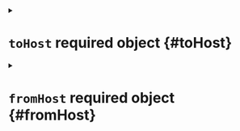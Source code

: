 


<details className="config-field" data-expandable="true">
<summary>

# `toHost` <span className="config-field-required" data-required="true">required</span> <span className="config-field-type">object</span> <span className="config-field-default"></span> <span className="config-field-enum"></span> {#toHost}



</summary>




<details className="config-field" data-expandable="false" open>
<summary>

## `from` <span className="config-field-required" data-required="true">required</span> <span className="config-field-type">string</span> <span className="config-field-default"></span> <span className="config-field-enum"></span> {#toHost-from}



</summary>



</details>



<details className="config-field" data-expandable="false" open>
<summary>

## `to` <span className="config-field-required" data-required="true">required</span> <span className="config-field-type">string</span> <span className="config-field-default"></span> <span className="config-field-enum"></span> {#toHost-to}



</summary>



</details>


</details>



<details className="config-field" data-expandable="true">
<summary>

# `fromHost` <span className="config-field-required" data-required="true">required</span> <span className="config-field-type">object</span> <span className="config-field-default"></span> <span className="config-field-enum"></span> {#fromHost}



</summary>




<details className="config-field" data-expandable="false" open>
<summary>

## `from` <span className="config-field-required" data-required="true">required</span> <span className="config-field-type">string</span> <span className="config-field-default"></span> <span className="config-field-enum"></span> {#fromHost-from}



</summary>



</details>



<details className="config-field" data-expandable="false" open>
<summary>

## `to` <span className="config-field-required" data-required="true">required</span> <span className="config-field-type">string</span> <span className="config-field-default"></span> <span className="config-field-enum"></span> {#fromHost-to}



</summary>



</details>


</details>
